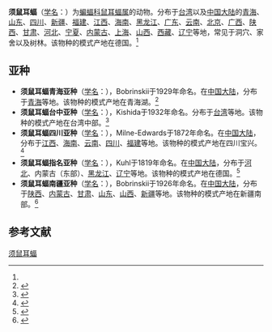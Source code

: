 {{Speciesbox
| name = 须鼠耳蝠
| status = 
| status_system = 
| image = 
| genus = Myotis
| species = mystacinus
| authority = (Kuhl, 1819)<ref name='id270'>{{cite web| url =http://www.bioinfo.cn/db05/BjdwSpecies.php?action=view&id=270| title =须鼠耳蝠| work =《中国动物物种编目数据库》| publisher =中国科学院微生物研究所| author =中国科学院动物研究所| accessdate =2009-03-27| deadurl =yes| archiveurl =https://web.archive.org/web/20160305092715/http://www.bioinfo.cn/db05/BjdwSpecies.php?action=view&id=270| archivedate =2016-03-05}}</ref>
| range_map = Mapa Myotis mystacinus.png
}}

'''须鼠耳蝠'''（[[学名|学名]]：{{lang|la|''Myotis mystacinus''}}）为[[蝙蝠科|蝙蝠科]][[鼠耳蝠属|鼠耳蝠属]]的动物。分布于[[台湾|台湾]]以及[[中国大陆|中国大陆]]的[[青海|青海]]、[[山东|山东]]、[[四川|四川]]、[[新疆|新疆]]、[[福建|福建]]、[[江西|江西]]、[[海南|海南]]、[[黑龙江|黑龙江]]、[[广东|广东]]、[[云南|云南]]、[[北京|北京]]、[[广西|广西]]、[[陕西|陕西]]、[[甘肃|甘肃]]、[[河北|河北]]、[[宁夏|宁夏]]、[[内蒙古|内蒙古]]、[[上海|上海]]、[[山西|山西]]、[[西藏|西藏]]、[[辽宁|辽宁]]等地，常见于洞穴、家舍以及树林。该物种的模式产地在德国。<ref name='id270'/>

== 亚种 ==
* '''须鼠耳蝠青海亚种'''（[[学名|学名]]：{{lang|la|''Myotis mystacinus kukunoriensis''}}），Bobrinskii于1929年命名。在[[中国大陆|中国大陆]]，分布于[[青海|青海]]等地。该物种的模式产地在青海湖。<ref name='id271'>{{cite web| url =http://www.bioinfo.cn/db05/BjdwSpecies.php?action=view&id=271| title =须鼠耳蝠青海亚种| work =《中国动物物种编目数据库》| publisher =中国科学院微生物研究所| author =中国科学院动物研究所| accessdate =2009-03-27| deadurl =yes| archiveurl =https://web.archive.org/web/20160305021414/http://www.bioinfo.cn/db05/BjdwSpecies.php?action=view&id=271| archivedate =2016-03-05}}</ref>
* '''须鼠耳蝠台中亚种'''（[[学名|学名]]：{{lang|la|''Myotis mystacinus latirostris''}}），Kishida于1932年命名。分布于[[台湾|台湾]]等地。该物种的模式产地在台湾中部。<ref name='id272'>{{cite web| url =http://www.bioinfo.cn/db05/BjdwSpecies.php?action=view&id=272| title =须鼠耳蝠台中亚种| work =《中国动物物种编目数据库》| publisher =中国科学院微生物研究所| author =中国科学院动物研究所| accessdate =2009-03-27| deadurl =yes| archiveurl =https://web.archive.org/web/20160305054158/http://www.bioinfo.cn/db05/BjdwSpecies.php?action=view&id=272| archivedate =2016-03-05}}</ref>
* '''须鼠耳蝠四川亚种'''（[[学名|学名]]：{{lang|la|''Myotis mystacinus moupinensis''}}），Milne-Edwards于1872年命名。在[[中国大陆|中国大陆]]，分布于[[江西|江西]]、[[海南|海南]]、[[云南|云南]]、[[四川|四川]]、[[福建|福建]]等地。该物种的模式产地在四川宝兴。<ref name='id273'>{{cite web| url =http://www.bioinfo.cn/db05/BjdwSpecies.php?action=view&id=273| title =须鼠耳蝠四川亚种| work =《中国动物物种编目数据库》| publisher =中国科学院微生物研究所| author =中国科学院动物研究所| accessdate =2009-03-27| deadurl =yes| archiveurl =https://web.archive.org/web/20160305025930/http://www.bioinfo.cn/db05/BjdwSpecies.php?action=view&id=273| archivedate =2016-03-05}}</ref>
* '''须鼠耳蝠指名亚种'''（[[学名|学名]]：{{lang|la|''Myotis mystacinus mystacinus''}}），Kuhl于1819年命名。在[[中国大陆|中国大陆]]，分布于[[河北|河北]]、内蒙古（东部）、[[黑龙江|黑龙江]]、[[辽宁|辽宁]]等地。该物种的模式产地在德国。<ref name='id274'>{{cite web| url =http://www.bioinfo.cn/db05/BjdwSpecies.php?action=view&id=274| title =须鼠耳蝠指名亚种| work =《中国动物物种编目数据库》| publisher =中国科学院微生物研究所| author =中国科学院动物研究所| accessdate =2009-03-27| deadurl =yes| archiveurl =https://web.archive.org/web/20160305021303/http://www.bioinfo.cn/db05/BjdwSpecies.php?action=view&id=274| archivedate =2016-03-05}}</ref>
* '''须鼠耳蝠南疆亚种'''（[[学名|学名]]：{{lang|la|''Myotis mystacinus przewalskii''}}），Bobrinskii于1926年命名。在[[中国大陆|中国大陆]]，分布于[[陕西|陕西]]、[[内蒙古|内蒙古]]、[[甘肃|甘肃]]、[[山东|山东]]、[[山西|山西]]、[[新疆|新疆]]等地。该物种的模式产地在新疆南部。<ref name='id275'>{{cite web| url =http://www.bioinfo.cn/db05/BjdwSpecies.php?action=view&id=275| title =须鼠耳蝠南疆亚种| work =《中国动物物种编目数据库》| publisher =中国科学院微生物研究所| author =中国科学院动物研究所| accessdate =2009-03-27| deadurl =yes| archiveurl =https://web.archive.org/web/20160305092810/http://www.bioinfo.cn/db05/BjdwSpecies.php?action=view&id=275| archivedate =2016-03-05}}</ref>

== 参考文献 ==
{{reflist}}
{{Taxonbar|from=Q508013}}

[[Category:鼠耳蝠属|须鼠耳蝠]]